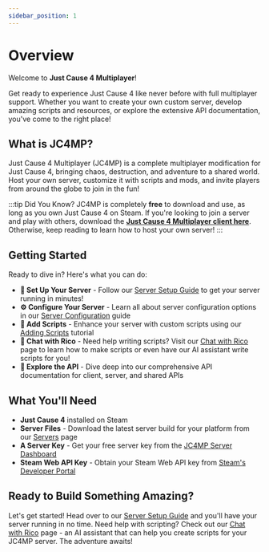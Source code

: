 ```yaml
---
sidebar_position: 1
---
```


# Overview

Welcome to **Just Cause 4 Multiplayer**!

Get ready to experience Just Cause 4 like never before with full multiplayer support. Whether you want to create your own custom server, develop amazing scripts and resources, or explore the extensive API documentation, you've come to the right place!

## What is JC4MP?

Just Cause 4 Multiplayer (JC4MP) is a complete multiplayer modification for Just Cause 4, bringing chaos, destruction, and adventure to a shared world. Host your own server, customize it with scripts and mods, and invite players from around the globe to join in the fun!

:::tip Did You Know?
JC4MP is completely **free** to download and use, as long as you own Just Cause 4 on Steam. If you're looking to join a server and play with others, download the **[Just Cause 4 Multiplayer client here](https://jc4mp.com)**. Otherwise, keep reading to learn how to host your own server!
:::


## Getting Started

Ready to dive in? Here's what you can do:

- **🚀 Set Up Your Server** - Follow our [Server Setup Guide](/get-started/server-setup) to get your server running in minutes!
- **⚙️ Configure Your Server** - Learn all about server configuration options in our [Server Configuration](/get-started/server-config) guide
- **📜 Add Scripts** - Enhance your server with custom scripts using our [Adding Scripts](/get-started/adding-scripts) tutorial
- **🤖 Chat with Rico** - Need help writing scripts? Visit our [Chat with Rico](/chat) page to learn how to make scripts or even have our AI assistant write scripts for you!
- **🔧 Explore the API** - Dive deep into our comprehensive API documentation for client, server, and shared APIs

## What You'll Need

- **Just Cause 4** installed on Steam
- **Server Files** - Download the latest server build for your platform from our [Servers](/tools/servers) page
- **A Server Key** - Get your free server key from the [JC4MP Server Dashboard](https://servers.jc4mp.com/dashboard)
- **Steam Web API Key** - Obtain your Steam Web API key from [Steam's Developer Portal](https://steamcommunity.com/dev/apikey)

## Ready to Build Something Amazing?

Let's get started! Head over to our [Server Setup Guide](/get-started/server-setup) and you'll have your server running in no time. Need help with scripting? Check out our [Chat with Rico](/chat) page - an AI assistant that can help you create scripts for your JC4MP server. The adventure awaits!
